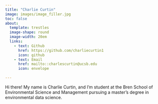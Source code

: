```yaml
---
title: "Charlie Curtin"
image: images/image_filler.jpg
toc: false
about:
  template: trestles
  image-shape: round
  image-width: 20em
  links:
    - text: Github
      href: https://github.com/charliecurtin1
      icon: github
    - text: Email
      href: mailto::charlescurtin@ucsb.edu
      icon: envelope
      
---
```


Hi there! My name is Charlie Curtin, and I'm student at the Bren School of Environmental Science and Management pursuing a master's degree in environmental data science. 